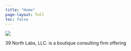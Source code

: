 ```yaml
---
title: "Home"
page-layout: full
toc: false
---
```



![](39Nlogo.png)

39 North Labs, LLC. is a boutique consulting firm offering 

